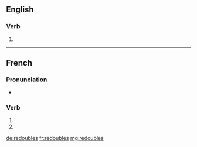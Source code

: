 {{also|redoublés}}
==English==

===Verb===
{{head|en|verb form}}

# {{en-third-person singular of|redouble}}

----

==French==

===Pronunciation===
* {{IPA|lang=fr|/ʁə.dubl/}}

===Verb===
{{fr-verb-form}}

# {{inflection of|redoubler||2|s|pres|indc|lang=fr}}
# {{inflection of|redoubler||2|s|pres|subj|lang=fr}}

[[de:redoubles]]
[[fr:redoubles]]
[[mg:redoubles]]